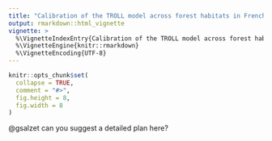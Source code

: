 ```yaml
---
title: "Calibration of the TROLL model across forest habitats in French Guiana"
output: rmarkdown::html_vignette
vignette: >
  %\VignetteIndexEntry{Calibration of the TROLL model across forest habitats in French Guiana}
  %\VignetteEngine{knitr::rmarkdown}
  %\VignetteEncoding{UTF-8}
---
```


```r
knitr::opts_chunk$set(
  collapse = TRUE,
  comment = "#>",
  fig.height = 8,
  fig.width = 8
)
```

@gsalzet can you suggest a detailed plan here?
